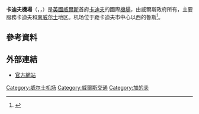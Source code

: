 {{noteTA
|G1=UK Places
}}
{{Infobox airport
| name = 卡迪夫机场 <br> Cardiff Airport  <br> Maes Awyr Caerdydd
| nativename-a =
| nativename-r =
| image = 
| image-width = 250
| image2 = Cardiff Airport (Oct 2010).jpg
| image2-width = 250
| IATA = CWL
| ICAO = EGFF
| type = 公共
| owner = [[威爾斯政府|威爾斯政府]]
| operator = 卡迪夫機場公司
| city-served =
| location = {{le|露斯|Rhoose}}
| elevation-f = 220
| latd = 51 | latm = 23 | lats = 48 | latNS = N
| longd= 003 | longm= 20 | longs= 36 | longEW= W
| coordinates_type = airport
| coordinates_region = GB-CRF
| pushpin_map = 
| pushpin_label = 
| pushpin_map_caption =
| website = [http://www.cardiff-airport.com/ cardiff-airport.com]
| metric-rwy = Y
| r1-number = 12/30
| r1-length-m = 2,392
| r1-surface = [[瀝青|瀝青]]
| stat-year = 2015 
| stat1-header = 旅客
| stat1-data = 1,158,383
| stat2-header = 14–15年變動幅度
| stat2-data = {{increase}}13.1%
| stat3-header = 飛機起降 (2014)
| stat3-data = 25,864
| stat4-header = 變動幅度 13–14
| stat4-data = {{increase}}4.0%
| footnotes = 資料來源<ref name="aip">{{cite web|url=http://www.nats-uk.ead-it.com/public/index.php%3Foption=com_content&task=blogcategory&id=41&Itemid=90.html|title=NATS – AIS – Home|publisher=|accessdate=2 February 2015|archive-date=2020-11-11|archive-url=https://web.archive.org/web/20201111191211/http://www.nats-uk.ead-it.com/public/index.php%3Foption%3Dcom_content%26task%3Dblogcategory%26id%3D41%26Itemid%3D90.html|dead-url=no}}</ref><br />[[英國民航局|英國民航局]]數據<ref name="stats">{{Cite web |url=http://www.caa.co.uk/default.aspx?catid=80&pagetype=88&sglid=3&fld=2014Annual |title=CAA: UK Airport Statistics |accessdate=2016-03-26 |archive-date=2015-04-02 |archive-url=https://web.archive.org/web/20150402100618/http://www.caa.co.uk/default.aspx?catid=80&pagetype=88&sglid=3&fld=2014Annual |dead-url=no }}</ref>
}}
'''卡迪夫機場'''（{{lang-en|Cardiff Airport}}，{{lang-cy|Maes Awyr Caerdydd}}，{{Airport codes|CWL|EGFF}}）是[[英國|英國]][[威爾斯|威爾斯]]首府[[卡迪夫|卡迪夫]]的國際[[機場|機場]]，由威爾斯政府所有，主要服務卡迪夫和[[南威尔士|南威尔士]]地区。机场位于距卡迪夫市中心以西{{convert|12|mi|abbr=on}}的鲁斯<ref>{{Cite web |url=http://info.cwlfly.com/en/content/2/201/getting_to-from_the_airport.html |title=Getting to/from the Airport |accessdate=2016-03-26 |archive-date=2009-02-21 |archive-url=https://web.archive.org/web/20090221041149/http://info.cwlfly.com/en/content/2/201/getting_to-from_the_airport.html |dead-url=yes }}</ref>。

== 參考資料 ==
{{Reflist}}
== 外部連結 ==
{{Commonscat-inline|Cardiff Airport}}
* [http://www.cardiff-airport.com/ 官方網站]{{Wayback|url=http://www.cardiff-airport.com/ |date=20160110035317 }}
[[Category:威尔士机场|Category:威尔士机场]]
[[Category:威爾斯交通|Category:威爾斯交通]]
[[Category:加的夫|Category:加的夫]]